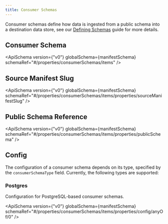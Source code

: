 ```yaml
---
title: Consumer Schemas
---
```



Consumer schemas define how data is ingested from a public schema into a destination data store, see
our [Defining Schemas](/docs/guides/defining-schemas) guide for more details.

## Consumer Schema

<ApiSchema
  version={"v0"}
  globalSchema={manifestSchema}
  schemaRef="#/properties/consumerSchemas/items"
/>

## Source Manifest Slug

<span id="sourceManifestSlug"></span>
<ApiSchema
  version={"v0"}
  globalSchema={manifestSchema}
  schemaRef="#/properties/consumerSchemas/items/properties/sourceManifestSlug"
/>

## Public Schema Reference

<span id="publicSchema"></span>
<ApiSchema
  version={"v0"}
  globalSchema={manifestSchema}
  schemaRef="#/properties/consumerSchemas/items/properties/publicSchema"
/>

## Config

The configuration of a consumer schema depends on its type, specified by the `consumerSchemaType`
field. Currently, the following types are supported:

### Postgres

Configuration for PostgreSQL-based consumer schemas.

<ApiSchema
  version={"v0"}
  globalSchema={manifestSchema}
  schemaRef="#/properties/consumerSchemas/items/properties/config/anyOf/0"
/>
